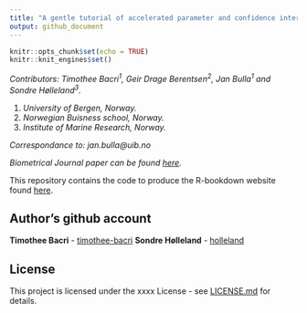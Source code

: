 ```yaml
---
title: "A gentle tutorial of accelerated parameter and confidence interval estimation for Hidden Markov Models using Template Model Builder"
output: github_document
---
```


```r
knitr::opts_chunk$set(echo = TRUE)
knitr::knit_engines$set()
```
*Contributors: Timothee Bacri<sup>1</sup>, Geir Drage Berentsen<sup>2</sup>, Jan Bulla<sup>1</sup> and Sondre Hølleland<sup>3</sup>. *

1) *University of Bergen, Norway.*
2) *Norwegian Buisness school, Norway.*
3) *Institute of Marine Research, Norway.*

  *Correspondance to: jan.bulla@uib.no*
 
 *Biometrical Journal paper can be found [here](https://www.nrk.no).*

This repository contains the code to produce the R-bookdown website found [here](https://timothee-bacri.github.io/HMM_with_TMB/).


## Author's github account{-}

**Timothee Bacri** - [timothee-bacri](https://github.com/timothee-bacri)
**Sondre Hølleland** - [holleland](https://github.com/holleland)

## License{-}

This project is licensed under the xxxx License - see [LICENSE.md](LICENSE.md) for details. 


